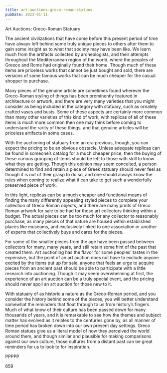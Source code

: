 ```yaml
---
title: art-auctions-greco-roman-statues
pubDate: 2023-01-11
---
```


Art Auctions: Greco-Roman Statuary

The ancient civilizations that have come before this present period of time have always left behind some truly unique pieces to others after them to gain some insight as to what that society may have been like.  We learn much from the artifacts collected by archeologists, and their attempts throughout the Mediterranean region of the world, where the peoples of Greece and Rome had originally found their home.  Though much of these items are priceless works that cannot be just bought and sold, there are versions of some famous works that can be much cheaper for the casual shopper to purchase.

Many pieces of the genuine article are sometimes found wherever the Greco-Roman styling of things has been prominently featured in architecture or artwork, and there are very many varieties that you might consider as being included in the category with statuary, such as ornately crafted vases and busts.  Some of these aspects are certainly more common than many other varieties of this kind of work, with replicas of all of these items is much more common then one may think before coming to understand the rarity of these things, and that genuine articles will be priceless artifacts in some cases. 

With the auctioning of statuary from an era previous, though, you can expect the pricing to be an obvious obstacle.  Unless adequate replicas can be found in someone’s catalog for a much cheaper price, then the buying of these curious grouping of items should be left to those with skill to know what they are getting.  Though this opinion may seem conceited, a person determined to find and retain a piece of Greek statuary should never feel as though it is out of their grasp to do so, and one should always know the rules when coming to realize what it can take to get such a wonderfully preserved piece of work.

In this light, replicas can be a much cheaper and functional means of finding the many differently appealing styled pieces to complete your collection of Greco Roman objects, and there are many prints of Greco Roman artwork for sale to be had for those art collectors thinking within a budget.  The actual pieces can be too much for any collector to reasonably purchase, as many pieces of that nature are housed within established places like museums, and exclusively linked to one association or another of experts that collectively buys and cares for the pieces. 

For some of the smaller pieces from the age have been passed between collectors for many, many years, and still retain some hint of the past that created them.  Art auctioning has the flavor for some peoples’ tastes in the expensive, but the point of an art auction does not have to exclude anyone excited by the items put up for sale, anyone that feels an urge to acquire pieces from an ancient past should be able to participate with a little research into auctioning.  Though it may seem overwhelming at first, the experience of an art auction can be a truly special event, and the pricing should never spoil an art auction for those new to it.
 
With statuary of as historic a nature as the Greco-Roman period, and you consider the history behind some of the pieces, you will better understand somewhat the reminders that float through to us from history’s fingers.  Much of what know of their culture has been passed down for many thousands of years, and it is remarkable to see how the themes and subject matter has evolved as it relates to the centuries gone by, as all manner of time period has broken down into our own present day settings.  Greco Roman statues give us a literal model of how they perceived the world around them, and though similar and plausible for making comparisons against our own culture, those cultures from a distant past can be great reminders for us to look to for inspiration.

PPPPP

659